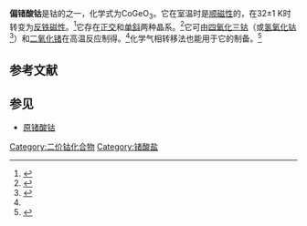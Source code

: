 {{Chembox
| Name = 
| NameEn = 
| ImageFile = CoGeO3.png
|  ImageSize = 
|  ImageAlt = 
| IUPACName = 
| IUPACNameZh = 
| OtherNames = cobalt(II) metagermanate
| Section1 = {{Chembox Identifiers
|   CASNo = 12016-77-2
|   CASNo_Ref = {{cascite|correct|CAS}}
|   PubChem = 
|   SMILES = [Co+2].[O-][Ge](=O)[O-] }}
| Section2 = {{Chembox Properties
| Co=1 | Ge=1 | O=3
|   Appearance = 
|   Density = 
|   MeltingPt = 
|   BoilingPt = 
|   Solubility =  }}
| Section3 = {{Chembox Hazards
|   MainHazards = 
|   FlashPt = 
|   Autoignition =  }}
}}
'''偏锗酸钴'''是钴的{{le|锗酸盐|Germanate}}之一，化学式为CoGeO<sub>3</sub>。它在室温时是[[顺磁性|顺磁性]]的，在32±1 K时转变为[[反铁磁性|反铁磁性]]。<ref>{{cite journal|journal=Physica Status Solidi (a)|volume=30|issue=1|language=en|date=1975-07-16|pages=315–322|doi=10.1002/pssa.2210300132|url=http://doi.wiley.com/10.1002/pssa.2210300132|title=The magnetic structure of CoGeO3|accessdate=2020-09-05|author=N. Shamir, H. Shaked}}</ref>它存在[[正交晶系|正交]]和[[单斜晶系|单斜]]两种晶系。<ref name=GJR>{{cite journal|journal=Physics and Chemistry of Minerals|volume=37|issue=5|language=en|issn=0342-1791|date=2010-05|pages=311–332|doi=10.1007/s00269-009-0335-x|url=http://link.springer.com/10.1007/s00269-009-0335-x|title=Magnetic and nuclear structure and thermal expansion of orthorhombic and monoclinic polymorphs of CoGeO3 pyroxene|accessdate=2020-09-05|author=Günther Josef Redhammer, Anatoliy Senyshyn, Gerold Tippelt, Clemens Pietzonka, Georg Roth, Georg Amthauer}}</ref>它可由[[四氧化三钴|四氧化三钴]]（或[[氢氧化钴|氢氧化钴]]<ref>{{cite journal|journal=Zeitschrift für anorganische und allgemeine Chemie|volume=330|issue=1-2|language=de|issn=0044-2313|date=1964-06|pages=107–108|doi=10.1002/zaac.19643300115|url=http://doi.wiley.com/10.1002/zaac.19643300115|title=Lattice Constants and Behaviour at high Pressure of CoGeO3|accessdate=2020-09-05|author=Carl W. F. T. Pistorius}}</ref>）和[[二氧化锗|二氧化锗]]在高温反应制得。<ref name=GJR />化学气相转移法也能用于它的制备。<ref>{{cite journal|journal=Zeitschrift für anorganische und allgemeine Chemie|volume=628|issue=5|date=2002-06|pages=1091|doi=10.1002/1521-3749(200206)628:53.0.CO;2-5|url=https://onlinelibrary.wiley.com/doi/10.1002/1521-3749(200206)628:53.0.CO;2-5|title=Chemischer Transport fester Lösungen. 8 [1] Zum Chemischen Transport von ternären und quaternären Cobalt(II)- und Nickel(II)-germanaten|accessdate=2020-09-05|author=A. Pfeifer, M. Binnewies}}</ref>

==参考文献==
{{reflist}}

==参见==
* [[:d:Q98924100|原锗酸钴]]
{{钴化合物}}
[[Category:二价钴化合物|Category:二价钴化合物]]
[[Category:锗酸盐|Category:锗酸盐]]